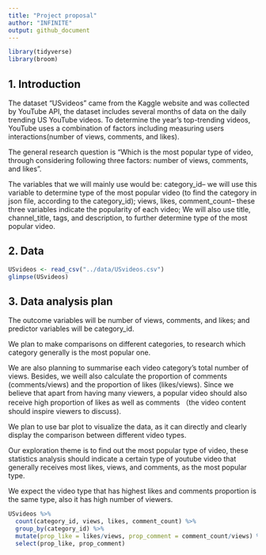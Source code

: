 ```yaml
---
title: "Project proposal"
author: "INFINITE"
output: github_document
---
```


```r
library(tidyverse)
library(broom)
```

## 1. Introduction

The dataset "USvideos" came from the Kaggle website and was collected by YouTube API, the dataset includes several months of data on the daily trending US YouTube videos. To determine the year’s top-trending videos, YouTube uses a combination of factors including measuring users interactions(number of views, comments, and likes). 

The general research question is “Which is the most popular type of video, through considering following three factors: number of views, comments, and likes". 

The variables that we will mainly use would be:
category_id-- we will use this variable to determine type of the most popular video (to find the category in json file, according to the category_id);
views, likes, comment_count-- these three variables indicate the popularity of each video;
We will also use title, channel_title, tags, and description, to further determine type of the most popular video.


## 2. Data
```r
USvideos <- read_csv("../data/USvideos.csv")
glimpse(USvideos)
```


## 3. Data analysis plan

The outcome variables will be number of views, comments, and likes; and predictor variables will be category_id.

We plan to make comparisons on different categories, to research which category generally is the most popular one.

We are also planning to summarise each video category's total number of views. Besides, we weill also calculate the proportion of comments (comments/views) and the proportion of likes (likes/views). Since we believe that apart from having many viewers, a popular video should also receive high proportion of likes as well as comments （the video content should inspire viewers to discuss).

We plan to use bar plot to visualize the data, as it can directly and clearly display the comparison between different video types. 

Our exploration theme is to find out the most popular type of video, these statistics analysis should indicate a certain type of youtube video that generally receives most likes, views, and comments, as the most popular type.

We expect the video type that has highest likes and comments proportion is the same type, also it has high number of viewers.

```r
USvideos %>%
  count(category_id, views, likes, comment_count) %>%
  group_by(category_id) %>%
  mutate(prop_like = likes/views, prop_comment = comment_count/views) %>%
  select(prop_like, prop_comment)
```


